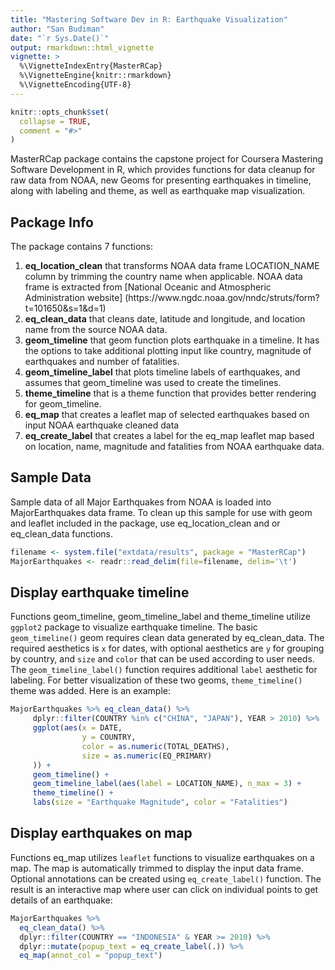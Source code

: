 ```yaml
---
title: "Mastering Software Dev in R: Earthquake Visualization"
author: "San Budiman"
date: "`r Sys.Date()`"
output: rmarkdown::html_vignette
vignette: >
  %\VignetteIndexEntry{MasterRCap}
  %\VignetteEngine{knitr::rmarkdown}
  %\VignetteEncoding{UTF-8}
---
```


```r
knitr::opts_chunk$set(
  collapse = TRUE,
  comment = "#>"
)
```

MasterRCap package contains the capstone project for Coursera Mastering Software Development in R, which provides functions for data cleanup for raw data from NOAA, new Geoms for presenting earthquakes in timeline, along with labeling and theme, as well as earthquake map visualization. 

## Package Info 

The package contains 7 functions:

1. **eq_location_clean** that transforms NOAA data frame LOCATION_NAME column by trimming the country name when applicable. NOAA data frame is extracted from [National Oceanic and Atmospheric Administration website] (https://www.ngdc.noaa.gov/nndc/struts/form?t=101650&s=1&d=1)
2. **eq_clean_data** that cleans date, latitude and longitude, and location name from the source NOAA data.
3. **geom_timeline** that geom function plots earthquake in a timeline. It has the options to take additional plotting input like country, magnitude of earthquakes and  number of fatalities.
4. **geom_timeline_label** that plots timeline labels of earthquakes, and assumes that geom_timeline was used to create the timelines.
5. **theme_timeline** that is a theme function that provides better rendering for geom_timeline.
6. **eq_map** that creates a leaflet map of selected earthquakes based on input NOAA earthquake cleaned data
7. **eq_create_label** that creates a label for the eq_map leaflet map based on location, name, magnitude and fatalities from NOAA earthquake data.

## Sample Data

Sample data of all Major Earthquakes from NOAA is loaded into MajorEarthquakes data frame. To clean up this sample for use with geom and leaflet included in the package, use eq_location_clean and or eq_clean_data functions.

```r
filename <- system.file("extdata/results", package = "MasterRCap")
MajorEarthquakes <- readr::read_delim(file=filename, delim='\t')
```

## Display earthquake timeline

Functions geom_timeline, geom_timeline_label and theme_timeline utilize `ggplot2` package to visualize earthquake timeline. The basic `geom_timeline()` geom requires clean data generated by eq_clean_data. The required aesthetics is `x` for dates, with optional aesthetics are `y` for grouping by country, and `size` and `color` that can be used according to user needs. The `geom_timeline_label()` function requires additional `label` aesthetic for labeling. For better visualization of these two geoms, `theme_timeline()` theme was added. Here is an example:

```r
MajorEarthquakes %>% eq_clean_data() %>%
     dplyr::filter(COUNTRY %in% c("CHINA", "JAPAN"), YEAR > 2010) %>%
     ggplot(aes(x = DATE,
                y = COUNTRY,
                color = as.numeric(TOTAL_DEATHS),
                size = as.numeric(EQ_PRIMARY)
     )) +
     geom_timeline() +
     geom_timeline_label(aes(label = LOCATION_NAME), n_max = 3) +
     theme_timeline() +
     labs(size = "Earthquake Magnitude", color = "Fatalities")
```

## Display earthquakes on map

Functions eq_map utilizes `leaflet` functions to visualize earthquakes on a map. The map is automatically trimmed to display the input data frame. Optional annotations can be created using `eq_create_label()` function. The result is an interactive map where user can click on individual points to get details of an earthquake:

```r
MajorEarthquakes %>% 
  eq_clean_data() %>% 
  dplyr::filter(COUNTRY == "INDONESIA" & YEAR >= 2010) %>% 
  dplyr::mutate(popup_text = eq_create_label(.)) %>% 
  eq_map(annot_col = "popup_text")
```
